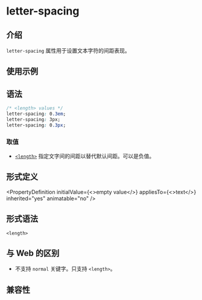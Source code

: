 # letter-spacing

## 介绍

`letter-spacing` 属性用于设置文本字符的间距表现。

## 使用示例


<Go
  example="css-api"
  defaultFile="src/letter-spacing/App.tsx"
  img="/assets/doc/css/letter-spacing.jpg"
  entry="src/letter-spacing"
  defaultEntryFile="dist/letter-spacing.lynx.bundle"
/>

## 语法

```css
/* <length> values */
letter-spacing: 0.3em;
letter-spacing: 3px;
letter-spacing: 0.3px;
```

### 取值

- [`<length>`](api/css/data-type/length.mdx)
  指定文字间的间距以替代默认间距。可以是负值。

## 形式定义


<PropertyDefinition
  initialValue={<>empty value</>}
  appliesTo={<>text</>}
  inherited="yes"
  animatable="no"
/>

## 形式语法

```
<length>
```

## 与 Web 的区别

- 不支持 `normal` 关键字。只支持 `<length>`。

## 兼容性


<LegacyCompatTable metadata="css/properties/letter-spacing" />
